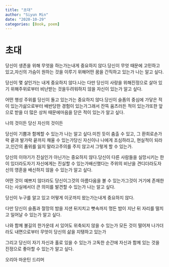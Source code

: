 ```yaml
---
title: "초대"
author: "Siyun Min"
date: "2020-10-29"
categories: [Book, poem]
---
```

# 초대

당신이 생존을 위해 무엇을 하는가는내게 중요하지 않다.당신이 무엇 때문에 고민하고 있고,자신의 가슴이 원하는 것을 이루기 위해어떤 꿈을 간직하고 있는가 나는 알고 싶다.

당신이 몇 살인가는 내게 중요하지 않다.나는 다만 당신이 사랑을 위해진정으로 살아 있기 위해주위로부터 비난받는 것을두려워하지 않을 자신이 있는가 알고 싶다.

어떤 행성 주위를 당신이 돌고 있는가는 중요하지 않다.당신이 슬픔의 중심에 가닿은 적이 있는가삶으로부터 배반당한 경험이 있는가그래서 잔뜩 움츠러든 적이 있는가또한 앞으로 받을 더 많은 상처 때문에마음을 닫은 적이 있는가 알고 싶다.

나의 것이든 당신 자신의 것이든

당신이 기쁨과 함께할 수 있는가 나는 알고 싶다.미친 듯이 춤출 수 있고, 그 환희로손가락 끝과 발가락 끝까지 채울 수 있는가당신 자신이나 나에게 조심하라고, 현실적이 되라고,인간의 품위를 잃지 말라고주의를 주지 않고서 그렇게 할 수 있는가.

당신의 이야기가 진실인가 아닌가는 중요하지 않다.당신이 다른 사람들을 실망시키는 한이 있더라도자기 자신에게는 진실할 수 있는가배신했다는 주위의 비난을 견디더라도자신의 영혼을 배신하지 않을 수 있는가 알고 싶다.

어떤 것이 예쁘지 않더라도 당신이그것의 아름다움을 볼 수 있는가그것이 거기에 존재한다는 사실에서더 큰 의미를 발견할 수 있는가 나는 알고 싶다.

당신이 누구를 알고 있고 어떻게 이곳까지 왔는가는내게 중요하지 않다.

다만 당신이 슬픔과 절망의 밤을 지샌 뒤지치고 뼛속까지 멍든 밤이 지난 뒤 자리를 떨치고 일어날 수 있는가 알고 싶다.

나와 함께 불길의 한가운데 서 있어도 위축되지 않을 수 있는가 모든 것이 떨어져 나가더라도 내면으로부터 무엇이 당신의 삶을 지탱하고 있는가

그리고 당신이 자기 자신과 홀로 있을 수 있는가 고독한 순간에 자신과 함께 있는 것을 진정으로 좋아할 수 있는가 알고 싶다.

오리아 마운틴 드리머